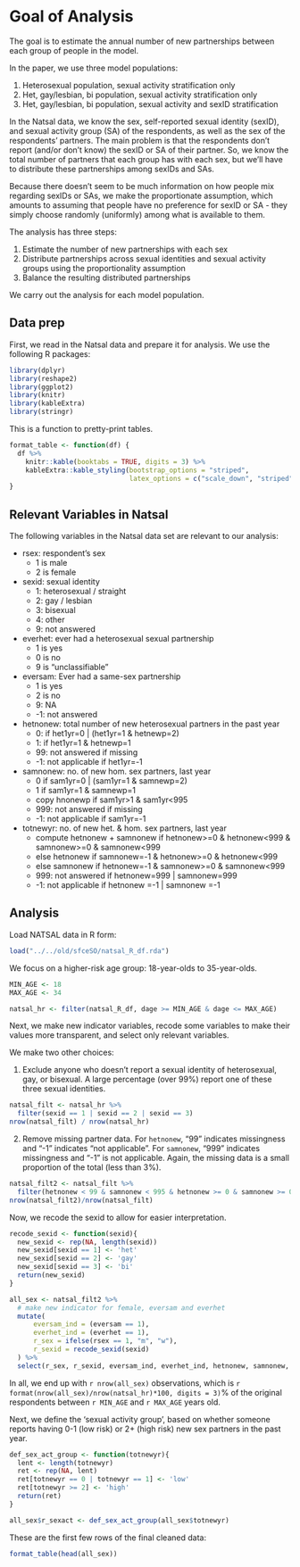 # Goal of Analysis

The goal is to estimate the annual number of new partnerships between each group of people in the model.

In the paper, we use three model populations:

1. Heterosexual population, sexual activity stratification only
2. Het, gay/lesbian, bi population, sexual activity stratification only
3. Het, gay/lesbian, bi population, sexual activity and sexID stratification

In the Natsal data, we know the sex, self-reported sexual identity (sexID), and sexual activity group (SA) of the respondents, as well as the sex of the respondents' partners. The main problem is that the respondents don't report (and/or don't know) the sexID or SA of their partner. So, we know the total number of partners that each group has with each sex, but we'll have to distribute these partnerships among sexIDs and SAs.

Because there doesn't seem to be much information on how people mix regarding sexIDs or SAs, we make the proportionate assumption, which amounts to assuming that people have no preference for sexID or SA - they simply choose randomly (uniformly) among what is available to them.

The analysis has three steps:

1. Estimate the number of new partnerships with each sex
2. Distribute partnerships across sexual identities and sexual activity groups using the proportionality assumption
3. Balance the resulting distributed partnerships

We carry out the analysis for each model population.

## Data prep

First, we read in the Natsal data and prepare it for analysis. We use the following R packages:

```r
library(dplyr)
library(reshape2)
library(ggplot2)
library(knitr)
library(kableExtra)
library(stringr)
```

This is a function to pretty-print tables.
```r
format_table <- function(df) {
  df %>%
    knitr::kable(booktabs = TRUE, digits = 3) %>%
    kableExtra::kable_styling(bootstrap_options = "striped",
                              latex_options = c("scale_down", "striped"))
}
```

## Relevant Variables in Natsal

The following variables in the Natsal data set are relevant to our analysis:

* rsex: respondent's sex
    - 1 is male
    - 2 is female

* sexid: sexual identity
    - 1: heterosexual / straight
    - 2: gay / lesbian
    - 3: bisexual
    - 4: other
    - 9: not answered

* everhet: ever had a heterosexual sexual partnership
    - 1 is yes
    - 0 is no
    - 9 is "unclassifiable"

* eversam: Ever had a same-sex partnership
    - 1 is yes
    - 2 is no
    - 9: NA
    - -1: not answered

* hetnonew: total number of new heterosexual partners in the past year
    - 0: if het1yr=0 | (het1yr=1 & hetnewp=2)
    - 1: if het1yr=1 & hetnewp=1
    - 99: not answered if missing
    - -1: not applicable if het1yr=-1

* samnonew: no. of new hom. sex partners, last year
    - 0 if sam1yr=0 | (sam1yr=1 & samnewp=2)
    - 1 if sam1yr=1 & samnewp=1
    - copy hnonewp if sam1yr>1 & sam1yr<995
    - 999: not answered if missing
    - -1: not applicable if sam1yr=-1

* totnewyr: no. of new het. & hom. sex partners, last year
    - compute hetnonew + samnonew if hetnonew>=0 & hetnonew<999 & samnonew>=0 & samnonew<999
    - else hetnonew if samnonew=-1 & hetnonew>=0 & hetnonew<999
    - else samnonew if hetnonew=-1 & samnonew>=0 & samnonew<999
    - 999: not answered if hetnonew=999 | samnonew=999
    - -1: not applicable if hetnonew =-1 | samnonew =-1



## Analysis

Load NATSAL data in R form:
```r
load("../../old/sfceSO/natsal_R_df.rda")
```

We focus on a higher-risk age group: 18-year-olds to 35-year-olds. 
```r
MIN_AGE <- 18
MAX_AGE <- 34

natsal_hr <- filter(natsal_R_df, dage >= MIN_AGE & dage <= MAX_AGE)
```

Next, we make new indicator variables, recode some variables to make their values more transparent, and select only relevant variables.

We make two other choices:

1. Exclude anyone who doesn't report a sexual identity of heterosexual, gay, or bisexual. A large percentage (over 99%) report one of these three sexual identities.
```r
natsal_filt <- natsal_hr %>%
  filter(sexid == 1 | sexid == 2 | sexid == 3)
nrow(natsal_filt) / nrow(natsal_hr)
```

2. Remove missing partner data. For `hetnonew`, "99" indicates missingness and "-1" indicates "not applicable". For `samnonew`, "999" indicates missingness and "-1" is not applicable. Again, the missing data is a small proportion of the total (less than 3%).
```r
natsal_filt2 <- natsal_filt %>%
  filter(hetnonew < 99 & samnonew < 995 & hetnonew >= 0 & samnonew >= 0)
nrow(natsal_filt2)/nrow(natsal_filt)
```

Now, we recode the sexid to allow for easier interpretation.

```r
recode_sexid <- function(sexid){
  new_sexid <- rep(NA, length(sexid))
  new_sexid[sexid == 1] <- 'het'
  new_sexid[sexid == 2] <- 'gay'
  new_sexid[sexid == 3] <- 'bi'
  return(new_sexid)
}

all_sex <- natsal_filt2 %>%
  # make new indicator for female, eversam and everhet
  mutate(
      eversam_ind = (eversam == 1),
      everhet_ind = (everhet == 1),
      r_sex = ifelse(rsex == 1, "m", "w"),
      r_sexid = recode_sexid(sexid)
  ) %>%
  select(r_sex, r_sexid, eversam_ind, everhet_ind, hetnonew, samnonew, totnewyr, total_wt)
```

In all, we end up with `r nrow(all_sex)` observations, which is `r format(nrow(all_sex)/nrow(natsal_hr)*100, digits = 3)`% of the original respondents between `r MIN_AGE` and `r MAX_AGE` years old.

Next, we define the 'sexual activity group', based on whether someone reports having 0-1 (low risk) or 2+ (high risk) new sex partners in the past year. 

```r
def_sex_act_group <- function(totnewyr){
  lent <- length(totnewyr)
  ret <- rep(NA, lent)
  ret[totnewyr == 0 | totnewyr == 1] <- 'low'
  ret[totnewyr >= 2] <- 'high'
  return(ret)
}

all_sex$r_sexact <- def_sex_act_group(all_sex$totnewyr)
```

These are the first few rows of the final cleaned data:
```r
format_table(head(all_sex))
```
